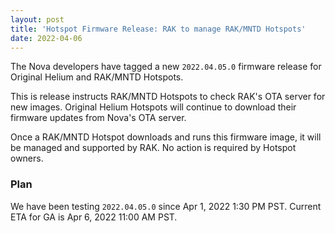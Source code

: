 ```yaml
---
layout: post
title: 'Hotspot Firmware Release: RAK to manage RAK/MNTD Hotspots'
date: 2022-04-06
---
```


The Nova developers have tagged a new `2022.04.05.0` firmware release for Original Helium and
RAK/MNTD Hotspots.

This is release instructs RAK/MNTD Hotspots to check RAK's OTA server for new images. Original
Helium Hotspots will continue to download their firmware updates from Nova's OTA server.

Once a RAK/MNTD Hotspot downloads and runs this firmware image, it will be managed and supported by
RAK. No action is required by Hotspot owners.

### Plan

We have been testing `2022.04.05.0` since Apr 1, 2022 1:30 PM PST. Current ETA for GA is Apr 6, 2022
11:00 AM PST.
